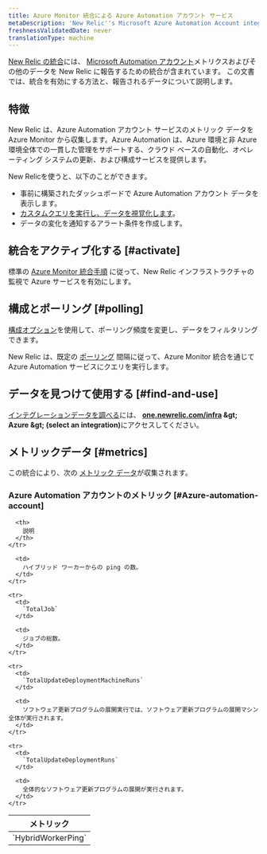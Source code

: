 ```yaml
---
title: Azure Monitor 統合による Azure Automation アカウント サービス
metaDescription: 'New Relic''s Microsoft Azure Automation Account integration: what data it reports and how to enable it.'
freshnessValidatedDate: never
translationType: machine
---
```


[New Relic の統合](/docs/infrastructure/introduction-infra-monitoring)には、 [Microsoft Automation アカウント](https://learn.microsoft.com/en-us/azure/automation/)メトリクスおよびその他のデータを New Relic に報告するための統合が含まれています。 この文書では、統合を有効にする方法と、報告されるデータについて説明します。

## 特徴

New Relic は、Azure Automation アカウント サービスのメトリック データを Azure Monitor から収集します。Azure Automation は、Azure 環境と非 Azure 環境全体での一貫した管理をサポートする、クラウド ベースの自動化、オペレーティング システムの更新、および構成サービスを提供します。

New Relicを使うと、以下のことができます。

* 事前に構築されたダッシュボードで Azure Automation アカウント データを表示します。
* [カスタムクエリを実行し、データを視覚化します](/docs/infrastructure/integrations-getting-started/getting-started/use-integration-data-new-relic-insights)。
* データの変化を通知するアラート条件を作成します。

## 統合をアクティブ化する [#activate]

標準の [Azure Monitor 統合手順](/docs/infrastructure/microsoft-azure-integrations/azure-integrations-list/azure-monitor) に従って、New Relic インフラストラクチャの監視で Azure サービスを有効にします。

## 構成とポーリング [#polling]

[構成オプション](/docs/infrastructure/microsoft-azure-integrations/azure-integrations-list/azure-monitor/#settings)を使用して、ポーリング頻度を変更し、データをフィルタリングできます。

New Relic は、既定の [ポーリング](/docs/infrastructure/microsoft-azure-integrations/azure-integrations-list/azure-monitor/#settings) 間隔に従って、Azure Monitor 統合を通じて Azure Automation サービスにクエリを実行します。

## データを見つけて使用する [#find-and-use]

[インテグレーションデータを調べる](/docs/infrastructure/integrations/find-use-infrastructure-integration-data)には、 <DNT>**[one.newrelic.com/infra](https://one.newrelic.com/infra) &amp;gt; Azure &amp;gt; (select an integration)**</DNT>にアクセスしてください。

## メトリックデータ [#metrics]

この統合により、次の [メトリック データ](/docs/infrastructure/integrations-getting-started/getting-started/understand-integration-data-data-types#metric)が収集されます。

### Azure Automation アカウントのメトリック [#Azure-automation-account]

<table>
  <thead>
    <tr>
      <th style={{ width: "300px" }}>
        メトリック
      </th>

      <th>
        説明
      </th>
    </tr>
  </thead>

  <tbody>
    <tr>
      <td>
        `HybridWorkerPing`
      </td>

      <td>
        ハイブリッド ワーカーからの ping の数。
      </td>
    </tr>

    <tr>
      <td>
        `TotalJob`
      </td>

      <td>
        ジョブの総数。
      </td>
    </tr>

    <tr>
      <td>
        `TotalUpdateDeploymentMachineRuns`
      </td>

      <td>
        ソフトウェア更新プログラムの展開実行では、ソフトウェア更新プログラムの展開マシン全体が実行されます。
      </td>
    </tr>

    <tr>
      <td>
        `TotalUpdateDeploymentRuns`
      </td>

      <td>
        全体的なソフトウェア更新プログラムの展開が実行されます。
      </td>
    </tr>
  </tbody>
</table>